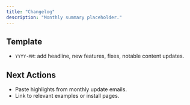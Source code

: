 ```yaml
---
title: "Changelog"
description: "Monthly summary placeholder."
---
```


## Template

- `YYYY-MM`: add headline, new features, fixes, notable content updates.

## Next Actions

- Paste highlights from monthly update emails.
- Link to relevant examples or install pages.
